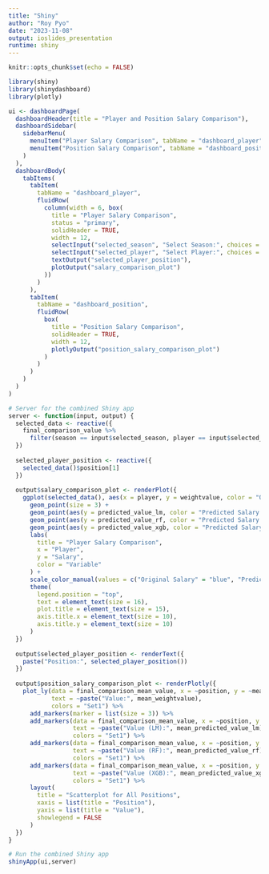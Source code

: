 ---
title: "Shiny"
author: "Roy Pyo"
date: "2023-11-08"
output: ioslides_presentation
runtime: shiny
---

```{r setup, include=FALSE}
knitr::opts_chunk$set(echo = FALSE)
```


```{r}
library(shiny)
library(shinydashboard)
library(plotly)

```


```{r}
ui <- dashboardPage(
  dashboardHeader(title = "Player and Position Salary Comparison"),
  dashboardSidebar(
    sidebarMenu(
      menuItem("Player Salary Comparison", tabName = "dashboard_player"),
      menuItem("Position Salary Comparison", tabName = "dashboard_position")
    )
  ),
  dashboardBody(
    tabItems(
      tabItem(
        tabName = "dashboard_player",
        fluidRow(
          column(width = 6, box(
            title = "Player Salary Comparison",
            status = "primary",
            solidHeader = TRUE,
            width = 12,
            selectInput("selected_season", "Select Season:", choices = unique(final_comparison_value$season)),
            selectInput("selected_player", "Select Player:", choices = unique(final_comparison_value$player)),
            textOutput("selected_player_position"),
            plotOutput("salary_comparison_plot")
          ))
        )
      ),
      tabItem(
        tabName = "dashboard_position",
        fluidRow(
          box(
            title = "Position Salary Comparison",
            solidHeader = TRUE,
            width = 12,
            plotlyOutput("position_salary_comparison_plot")
          )
        )
      )
    )
  )
)

# Server for the combined Shiny app
server <- function(input, output) {
  selected_data <- reactive({
    final_comparison_value %>%
      filter(season == input$selected_season, player == input$selected_player)
  })
  
  selected_player_position <- reactive({
    selected_data()$position[1]
  })
  
  output$salary_comparison_plot <- renderPlot({
    ggplot(selected_data(), aes(x = player, y = weightvalue, color = "Original Salary")) +
      geom_point(size = 3) +  
      geom_point(aes(y = predicted_value_lm, color = "Predicted Salary (LM)"), size = 3) +
      geom_point(aes(y = predicted_value_rf, color = "Predicted Salary (RF)"), size = 3) +
      geom_point(aes(y = predicted_value_xgb, color = "Predicted Salary (XGB)"), size = 3) +
      labs(
        title = "Player Salary Comparison",
        x = "Player",
        y = "Salary",
        color = "Variable"
      ) +
      scale_color_manual(values = c("Original Salary" = "blue", "Predicted Salary (LM)" = "red", "Predicted Salary (RF)" = "green", "Predicted Salary (XGB)" = "purple")) +
      theme(
        legend.position = "top",
        text = element_text(size = 16),  
        plot.title = element_text(size = 15),  
        axis.title.x = element_text(size = 10), 
        axis.title.y = element_text(size = 10)  
      )
  })
  
  output$selected_player_position <- renderText({
    paste("Position:", selected_player_position())
  })
  
  output$position_salary_comparison_plot <- renderPlotly({
    plot_ly(data = final_comparison_mean_value, x = ~position, y = ~mean_weightvalue, color = ~position,
            text = ~paste("Value:", mean_weightvalue),
            colors = "Set1") %>%
      add_markers(marker = list(size = 3)) %>%
      add_markers(data = final_comparison_mean_value, x = ~position, y = ~mean_predicted_value_lm, color = ~position,
                  text = ~paste("Value (LM):", mean_predicted_value_lm),
                  colors = "Set1") %>%
      add_markers(data = final_comparison_mean_value, x = ~position, y = ~mean_predicted_value_rf, color = ~position,
                  text = ~paste("Value (RF):", mean_predicted_value_rf),
                  colors = "Set1") %>%
      add_markers(data = final_comparison_mean_value, x = ~position, y = ~mean_predicted_value_xgb, color = ~position,
                  text = ~paste("Value (XGB):", mean_predicted_value_xgb),
                  colors = "Set1") %>%
      layout(
        title = "Scatterplot for All Positions",
        xaxis = list(title = "Position"),
        yaxis = list(title = "Value"),
        showlegend = FALSE
      )
  })
}

# Run the combined Shiny app
shinyApp(ui,server)
```

